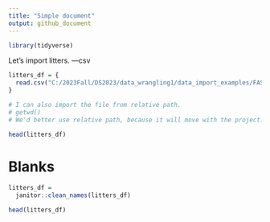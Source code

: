 ```yaml
---
title: "Simple document"
output: github_document
---
```




```r
library(tidyverse)

```


Let's import litters. ---csv


```r
litters_df = {
  read.csv("C:/2023Fall/DS2023/data_wrangling1/data_import_examples/FAS_litters.csv")
}

# I can also import the file from relative path.
# getwd()
# We'd better use relative path, because it will move with the project.

head(litters_df)

```

# Blanks

```r
litters_df = 
  janitor::clean_names(litters_df)

head(litters_df)

```


